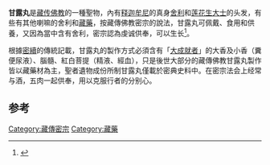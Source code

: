 '''甘露丸'''是[[藏传佛教|藏传佛教]]的一種聖物，內有[[释迦牟尼|释迦牟尼]]的真身[[舍利|舍利]]和[[莲花生大士|莲花生大士]]的头发，有些有其他喇嘛的舍利和[[藏藥|藏藥]]，按藏傳佛教密宗的說法，甘露丸可佩戴、食用和供養，又因為當中含有舍利，密宗認為虔诚供奉，可以生长<ref>{{Cite book|title=佛光降临谁家？ “贡唐文殊大师”转世灵童寻访认定坐床全景图说|last=王云峰著|first=|publisher=兰州：甘肃民族出版社|year=2010.02|isbn=978-7-5421-1693-2|location=|pages=249}}</ref>。

根據[[密續|密續]]的傳統記載，甘露丸的製作方式必須含有「[[大成就者|大成就者]]」的大香及小香（糞便尿液）、腦髓、紅白菩提（精液、經血），只是後世大部分的藏傳佛教甘露丸製作皆以藏藥材為主，聖者遺物成份所制甘露丸僅載於密典史料中。在密宗法会上经常与酒，五肉一起供奉，用以克服行者的分别心。

==参考==
{{reflist}}

[[Category:藏傳密宗|Category:藏傳密宗]]
[[Category:藏藥|Category:藏藥]]